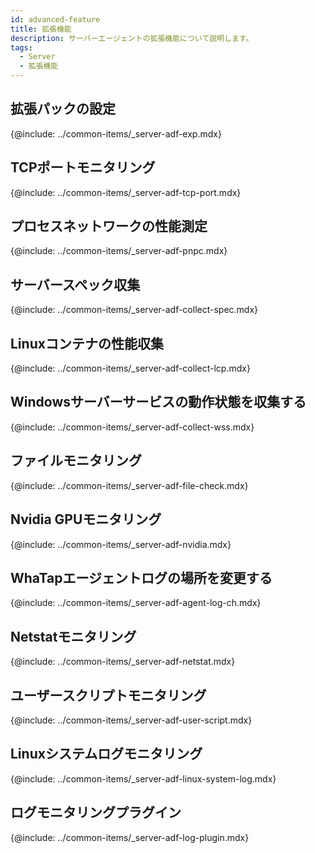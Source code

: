 ```yaml
---
id: advanced-feature
title: 拡張機能
description: サーバーエージェントの拡張機能について説明します。
tags:
  - Server
  - 拡張機能
---
```



## 拡張パックの設定

{@include: ../common-items/_server-adf-exp.mdx} 

## TCPポートモニタリング

{@include: ../common-items/_server-adf-tcp-port.mdx} 

## プロセスネットワークの性能測定

{@include: ../common-items/_server-adf-pnpc.mdx}

## サーバースペック収集

{@include: ../common-items/_server-adf-collect-spec.mdx}

## Linuxコンテナの性能収集

{@include: ../common-items/_server-adf-collect-lcp.mdx}

## Windowsサーバーサービスの動作状態を収集する

{@include: ../common-items/_server-adf-collect-wss.mdx} 

## ファイルモニタリング

{@include: ../common-items/_server-adf-file-check.mdx} 

## Nvidia GPUモニタリング

{@include: ../common-items/_server-adf-nvidia.mdx} 

## WhaTapエージェントログの場所を変更する

{@include: ../common-items/_server-adf-agent-log-ch.mdx}

## Netstatモニタリング

{@include: ../common-items/_server-adf-netstat.mdx}

## ユーザースクリプトモニタリング

{@include: ../common-items/_server-adf-user-script.mdx}

## Linuxシステムログモニタリング

{@include: ../common-items/_server-adf-linux-system-log.mdx}

## ログモニタリングプラグイン

{@include: ../common-items/_server-adf-log-plugin.mdx} 
